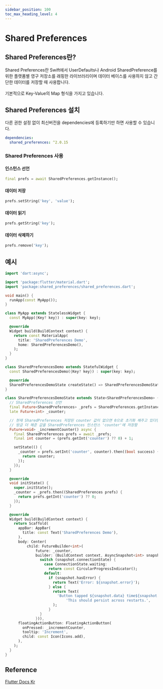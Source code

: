 ```yaml
---
sidebar_position: 100
toc_max_heading_level: 4
---
```


# Shared Preferences
## Shared Preferences란?
Shared Preferences란 Swift에서 UserDefaults나 Android SharedPreference를 위한 플랫폼별 영구 저장소를 래핑한 라이브러리이며 데이터 베이스를 사용하지 않고 간단한 데이터를 저장할 때 사용합니다. <br></br>
기본적으로 Key-Value의 Map 형식을 가지고 있습니다. 

## Shared Preferences 설치 
다른 권한 설정 없이 최신버전을 dependencies에 등록하기만 하면 사용할 수 있습니다.
```yaml
dependencies:
  shared_preferences: ^2.0.15
```
### Shared Preferences 사용
#### 인스턴스 선언 
```dart 
final prefs = await SharedPreferences.getInstance();
```

#### 데이터 저장
```dart
prefs.setString('key', 'value');
```

#### 데이터 읽기
```dart
prefs.getString('key');
```

#### 데이터 삭제하기 
```dart
prefs.remove('key');
```

## 예시 
```dart
import 'dart:async';

import 'package:flutter/material.dart';
import 'package:shared_preferences/shared_preferences.dart';

void main() {
  runApp(const MyApp());
}

class MyApp extends StatelessWidget {
  const MyApp({Key? key}) : super(key: key);

  @override
  Widget build(BuildContext context) {
    return const MaterialApp(
      title: 'SharedPreferences Demo',
      home: SharedPreferencesDemo(),
    );
  }
}

class SharedPreferencesDemo extends StatefulWidget {
  const SharedPreferencesDemo({Key? key}) : super(key: key);

  @override
  SharedPreferencesDemoState createState() => SharedPreferencesDemoState();
}

class SharedPreferencesDemoState extends State<SharedPreferencesDemo> {
  // SharedPreferences 선언
  final Future<SharedPreferences> _prefs = SharedPreferences.getInstance();
  late Future<int> _counter;

  // 현재 SharedPreferences 저장된 counter 값이 없으면 0으로 초기화 해주고 있다면 해당 값을 가져와서 1을 더해줌
  // 방금 더 해준 값을 SharedPreferences 인스턴스 'counter'에 저장함
  Future<void> _incrementCounter() async {
    final SharedPreferences prefs = await _prefs;
    final int counter = (prefs.getInt('counter') ?? 0) + 1;

    setState(() {
      _counter = prefs.setInt('counter', counter).then((bool success) {
        return counter;
      });
    });
  }

  @override
  void initState() {
    super.initState();
    _counter = _prefs.then((SharedPreferences prefs) {
      return prefs.getInt('counter') ?? 0;
    });
  }

  @override
  Widget build(BuildContext context) {
    return Scaffold(
      appBar: AppBar(
        title: const Text('SharedPreferences Demo'),
      ),
      body: Center(
          child: FutureBuilder<int>(
              future: _counter,
              builder: (BuildContext context, AsyncSnapshot<int> snapshot) {
                switch (snapshot.connectionState) {
                  case ConnectionState.waiting:
                    return const CircularProgressIndicator();
                  default:
                    if (snapshot.hasError) {
                      return Text('Error: ${snapshot.error}');
                    } else {
                      return Text(
                        'Button tapped ${snapshot.data} time${snapshot.data == 1 ? '' : 's'}.\n\n'
                            'This should persist across restarts.',
                      );
                    }
                }
              })),
      floatingActionButton: FloatingActionButton(
        onPressed: _incrementCounter,
        tooltip: 'Increment',
        child: const Icon(Icons.add),
      ),
    );
  }
}
```

## Reference 
[Flutter Docs Kr](https://flutter-ko.dev/docs/cookbook/persistence/key-value)